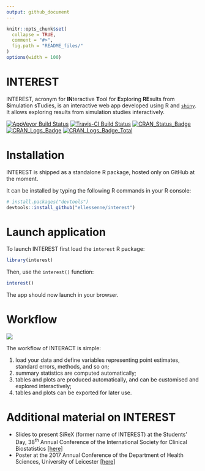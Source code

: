 ```yaml
---
output: github_document
---
```


<!-- README.md is generated from README.Rmd. Please edit that file -->

```r
knitr::opts_chunk$set(
  collapse = TRUE,
  comment = "#>",
  fig.path = "README_files/"
)
options(width = 100)
```

# INTEREST

INTEREST, acronym for **IN**teractive **T**ool for **E**xploring **RE**sults from **S**imulation s**T**udies, is an interactive web app developed using R and [`shiny`](https://shiny.rstudio.com/). It allows exploring results from simulation studies interactively.

[![AppVeyor Build Status](https://ci.appveyor.com/api/projects/status/github/ellessenne/interest?branch=master&svg=true)](https://ci.appveyor.com/project/ellessenne/interest)
[![Travis-CI Build Status](https://travis-ci.org/ellessenne/interest.svg?branch=master)](https://travis-ci.org/ellessenne/interest)
[![CRAN_Status_Badge](http://www.r-pkg.org/badges/version/interest)](https://cran.r-project.org/package=interest)
[![CRAN_Logs_Badge](http://cranlogs.r-pkg.org/badges/interest)](https://cran.r-project.org/package=interest)
[![CRAN_Logs_Badge_Total](http://cranlogs.r-pkg.org/badges/grand-total/interest)](https://cran.r-project.org/package=interest)

# Installation

INTEREST is shipped as a standalone R package, hosted only on GitHub at the moment.

It can be installed by typing the following R commands in your R console:

```r
# install.packages("devtools")
devtools::install_github("ellessenne/interest")
```


# Launch application

To launch INTEREST first load the `interest` R package:

```r
library(interest)
```

Then, use the `interest()` function:

```r
interest()
```

The app should now launch in your browser.

# Workflow

![](README_files/sirex-workflow.png)

The workflow of INTERACT is simple: 

1. load your data and define variables representing point estimates, standard errors, methods, and so on;
1. summary statistics are computed automatically;
1. tables and plots are produced automatically, and can be customised and explored interactively;
1. tables and plots can be exported for later use.

# Additional material on INTEREST

* Slides to present SiReX (former name of INTEREST) at the Students’ Day, 38^th^ Annual Conference of the International Society for Clinical Biostatistics [[here]](README_files/iscb38_slides.pdf)
* Poster at the 2017 Annual Conference of the Department of Health Sciences, University of Leicester [[here]](README_files/hs_poster.pdf)
